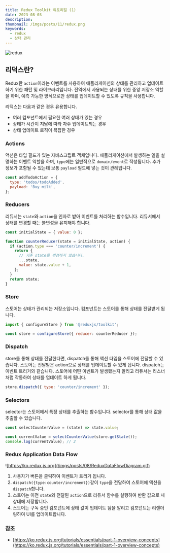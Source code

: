 ```yaml
---
title: Redux Toolkit 튜토리얼 (1)
date: 2023-08-03
description:
thumbnail: /imgs/posts/11/redux.png
keywords:
  - redux
  - 상태 관리
---
```


![redux](/imgs/posts/11/redux.png)

## 리덕스란?

Redux란 `action`이라는 이벤트를 사용하여 애플리케이션의 상태를 관리하고
업데이트하기 위한 패턴 및 라이브러리입니다. 전역에서 사용되는 상태를 위한 중앙 저장소 역할을 하며, 예측 가능한 방식으로만 상태를 업데이트할 수 있도록 규칙을 사용합니다.

리덕스는 다음과 같은 경우 유용합니다.

- 여러 컴포넌트에서 필요한 여러 상태가 있는 경우
- 상태가 시간이 지남에 따라 자주 업데이트되는 경우
- 상태 업데이트 로직이 복잡한 경우

### Actions

액션은 타입 필드가 있는 자바스크립트 객체입니다. 애플리케이션에서 발생하는 일을 설명하는 이벤트 역할을 하며,
`type`에는 일반적으로 `domain/event`로 작성됩니다.
추가 정보가 포함될 수 있는데 보통 `payload` 필드에 넣는 것이 관례입니다.

```js
const addTodoAction = {
  type: 'todos/todoAdded',
  payload: 'Buy milk',
};
```

### Reducers

리듀서는 `state`와 `action`을 인자로 받아 이벤트를 처리하는 함수입니다. 리듀서에서 상태를 변경할 때는 불변성을 유지해야 합니다.

```js {7}
const initialState = { value: 0 };

function counterReducer(state = initialState, action) {
  if (action.type === 'counter/increment') {
    return {
      // 기존 state를 변경하지 않습니다.
      ...state,
      value: state.value + 1,
    };
  }
  return state;
}
```

### Store

스토어는 상태가 관리되는 저장소입니다. 컴포넌트는 스토어를 통해 상태를 전달받게 됩니다.

```js
import { configureStore } from '@reduxjs/toolkit';

const store = configureStore({ reducer: counterReducer });
```

### Dispatch

store를 통해 상태를 전달한다면, dispatch를 통해 액션 타입을 스토어에 전달할 수 있습니다. 스토어는 전달받은 action으로 상태를 업데이트할 수 있게 됩니다. dispatch는 이벤트 트리거와 같습니다. 스토어에 어떤 이벤트가 발생됐는지 알리고 리듀서는 리스너처럼 작동하여 상태를 업데이트 하게 됩니다.

```js
store.dispatch({ type: 'counter/increment' });
```

### Selectors

selector는 스토어에서 특정 상태를 추출하는 함수입니다. selector를 통해 상태 값을 추출할 수 있습니다.

```js
const selectCounterValue = (state) => state.value;

const currentValue = selectCounterValue(store.getState());
console.log(currentValue); // 2
```

### Redux Application Data Flow

![https://ko.redux.js.org](/imgs/posts/08/ReduxDataFlowDiagram.gif)

1. 사용자가 버튼을 클릭하여 이벤트가 트리거 됩니다.
2. `dispatch({type:counter/increment})`같이 `type`을 전달하여 스토어에 액션을 `dispatch`합니다.
3. 스토어는 이전 `state`와 전달된 `action`으로 리듀서 함수를 실행하여 반환 값으로 새 상태에 저장합니다.
4. 스토어는 구독 중인 컴포넌트에 상태 값이 업데이트 됨을 알리고 컴포넌트는 리렌더링하여 UI를 업데이트합니다.

### 참조

- [https://ko.redux.js.org/tutorials/essentials/part-1-overview-concepts](https://ko.redux.js.org/tutorials/essentials/part-1-overview-concepts)

